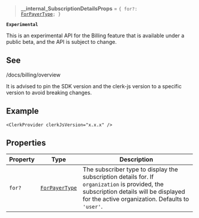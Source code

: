 > **\_\_internal_SubscriptionDetailsProps** = <code>\{ for?: [ForPayerType](for-payer-type.mdx); \}</code>

**`Experimental`**

This is an experimental API for the Billing feature that is available under a public beta, and the API is subject to change.

## See

/docs/billing/overview

It is advised to pin the SDK version and the clerk-js version to a specific version to avoid breaking changes.

## Example

```tsx
<ClerkProvider clerkJsVersion="x.x.x" />
```

## Properties

| Property                | Type                                 | Description                                                                                                                                                                               |
| ----------------------- | ------------------------------------ | ----------------------------------------------------------------------------------------------------------------------------------------------------------------------------------------- |
| <a id="for"></a> `for?` | [`ForPayerType`](for-payer-type.mdx) | The subscriber type to display the subscription details for. If `organization` is provided, the subscription details will be displayed for the active organization. Defaults to `'user'`. |
